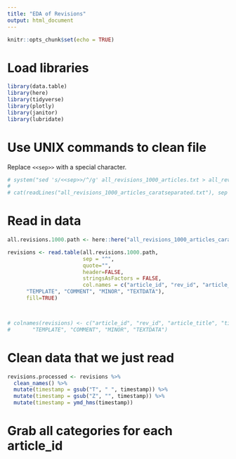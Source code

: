 ```yaml
---
title: "EDA of Revisions"
output: html_document
---
```


```r
knitr::opts_chunk$set(echo = TRUE)
```

# Load libraries  
```r
library(data.table)
library(here)
library(tidyverse)
library(plotly)
library(janitor)
library(lubridate)
```

# Use UNIX commands to clean file  
Replace `<<sep>>` with a special character.   
```r
# system("sed 's/<<sep>>/^/g' all_revisions_1000_articles.txt > all_revisions_1000_articles_caratseparated.txt")
# 
# cat(readLines("all_revisions_1000_articles_caratseparated.txt"), sep = "^")
```

# Read in data  
```r
all.revisions.1000.path <- here::here("all_revisions_1000_articles_caratseparated.txt")

revisions <- read.table(all.revisions.1000.path, 
                        sep = "^",
                        quote="",
                        header=FALSE,
                        stringsAsFactors = FALSE,
                        col.names = c("article_id", "rev_id", "article_title", "timestamp", "[ip:]username", "user_id", "CATEGORY", "IMAGE", "MAIN", "TALK", "USER", "USER_TALK", "OTHER", "EXTERNAL",
      "TEMPLATE", "COMMENT", "MINOR", "TEXTDATA"),
      fill=TRUE)



# colnames(revisions) <- c("article_id", "rev_id", "article_title", "timestamp", "[ip:]username", "user_id", "CATEGORY", "IMAGE", "MAIN", "TALK", "USER", "USER_TALK", "OTHER", "EXTERNAL",
#       "TEMPLATE", "COMMENT", "MINOR", "TEXTDATA")

```

# Clean data that we just read  
```r
revisions.processed <- revisions %>% 
  clean_names() %>% 
  mutate(timestamp = gsub("T", " ", timestamp)) %>% 
  mutate(timestamp = gsub("Z", "", timestamp)) %>% 
  mutate(timestamp = ymd_hms(timestamp))
```

# Grab all categories for each article_id  
```r

```




